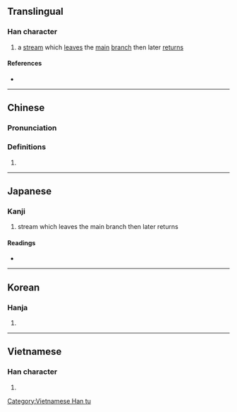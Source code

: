 {{character info/new}}
==Translingual==

===Han character===
{{Han char|rn=85|rad=水|as=03|sn=6|four=37117|canj=ERU|ids=⿰氵巳}}

# a [[stream]] which [[leave]]s the [[main]] [[branch]] then later [[return]]s

====References====
* {{Han ref|kx=0605.170|dkj=17136|dj=0999.090|hdz=31555.010|uh=6C5C|ud=27740|bh=C9FA|bd=51706}}

----

==Chinese==
{{zh-forms|alt=洍}}

===Pronunciation===
{{zh-pron
|m=sì
|c=ci5
|mc=y
|oc=y
|ma=
|cat=n
}}

===Definitions===
{{zh-hanzi}}

# {{rfdef|lang=zh}}

----

==Japanese==

===Kanji===
{{ja-kanji|grade=|rs=水03}}

# stream which leaves the main branch then later returns

====Readings====
* {{ja-readings|on=[[し]] (shi), [[じ]] (ji), [[い]] (i)|kun=[[かわ]] (kawa)}}

----

==Korean==

===Hanja===
{{ko-hanja|hangeul=사|eumhun=|rv=sa|mr=sa|y=sa}}

# {{defn|lang=ko|sort=水03}}

----

==Vietnamese==

===Han character===
{{vi-readings|rs=水03| hanviet = [[dẫy]], [[dãi]], [[rỉ]], [[dỉ]], [[tị]], [[tự]], [[tỷ]]}}

# {{defn|lang=vi|sort=水03}}

[[Category:Vietnamese Han tu]]